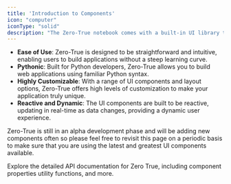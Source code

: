 ```yaml
---
title: 'Introduction to Components'
icon: "computer"
iconType: "solid"
description: "The Zero-True notebook comes with a built-in UI library that aims to provide the following features:"
---
```




- **Ease of Use**: Zero-True is designed to be straightforward and intuitive, enabling users to build applications without a steep learning curve.
- **Pythonic**: Built for Python developers, Zero-True allows you to build web applications using familiar Python syntax.
- **Highly Customizable**: With a range of UI components and layout options, Zero-True offers high levels of customization to make your application truly unique.
- **Reactive and Dynamic**: The UI components are built to be reactive, updating in real-time as data changes, providing a dynamic user experience.



<Info>Zero-True is still in an alpha development phase and will be adding new components often so please feel free to revisit this page on a periodic basis to make sure that you are using the latest and greatest UI components available.</Info>

<Tip>Explore the detailed API documentation for Zero True, including component properties utility functions, and more.</Tip>